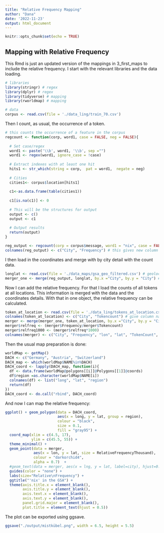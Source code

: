 ```yaml
---
title: "Relative Frequency Mapping"
author: "Dana"
date: '2022-11-23'
output: html_document
---
```


```r
knitr::opts_chunk$set(echo = TRUE)
```

## Mapping with Relative Frequency

This Rmd is just an updated version of the mappings in 3_first_maps to include the relative frequency. I start with the relevant libraries and the data loading.

```r
# libraries
library(stringr) # regex
library(dplyr) # regex
library(tidyverse) # mapping
library(rworldmap) # mapping

# data
corpus <- read.csv(file = './data_ling/train_70.csv')
```

Then I count, as usual, the occurrence of a token. 

```r
# this counts the occurrence of a feature in the corpus
regcount <- function(corp, word1, case = FALSE, neg = FALSE){
  
  # Set case/regex
  word1 <- paste('\\b', word1, '\\b', sep ="") 
  word1 <- regex(word1, ignore_case = !case)
  
  # Extract indexes with at least one hit
  hits1 <- str_which(string = corp,  pat = word1,  negate = neg)   
  
  # Cities
  cities1<- corpus$location[hits1] 
  
  c1<-as.data.frame(table(cities1))
  
  c1[is.na(c1)] <- 0
  
  # This will be the structures for output
  output <- c()
  output <- c1
  
  # Output results  
  return(output)
}

reg_output <- regcount(corp = corpus$message, word1 = "nix", case = FALSE) # this is the execution of the search
colnames(reg_output) <- c("City", "Frequency") # this gives new column names
```

I then load in the coordinates and merge with by city detail with the count data. 

```r
longlat <- read.csv(file = './data_maps/gsa_geo_filtered.csv') # geolocation data loaded
merger_one <- merge(reg_output, longlat, by.x ="City", by.y = "City") # this merges geolocation and counts

```

Now I can add the relative frequency. For that I load the counts of all tokens at all locations. This information is merged with the data and the coordinates details. With that in one object, the relative frequency can be calculated. 

```r
token_at_location <- read.csv(file = './data_ling/tokens_at_location.csv') # load token data
colnames(token_at_location) <- c("City", "Tokencount") # give column names
merger <- merge(merger_one, token_at_location, by.x ="City", by.y = "City")
merger$relfreq <- (merger$Frequency/merger$Tokencount)
merger$relfreq1000 <- (merger$relfreq*1000)
colnames(merger) <- c("City", "Frequency", "lon", "lat", "TokenCount", "RelativeFrequency", "RelativeFrequencyThousand")
```

Then the usual map preparation is done:

```r
worldMap <- getMap()
DACH <- c("Germany", "Austria", "Switzerland")
DACH_map <- which(worldMap$NAME%in%DACH)
DACH_coord <- lapply(DACH_map, function(i){
  df <- data.frame(worldMap@polygons[[i]]@Polygons[[1]]@coords)
  df$region =as.character(worldMap$NAME[i])
  colnames(df) <- list("long", "lat", "region")
  return(df)
})
DACH_coord <- do.call("rbind", DACH_coord)
```

And now I can map the relative frequency:

```r
ggplot() + geom_polygon(data = DACH_coord, 
                        aes(x = long, y = lat, group = region),
                        colour = "black", 
                        size = 0.1, 
                        fill = "gray95") + 
  coord_map(xlim = c(4.5, 17),  
            ylim = c(45.5, 55)) + 
  theme_minimal() +  
  geom_point(data = merger, 
             aes(x = lon, y = lat, size = RelativeFrequencyThousand),
             colour = "darkorchid4",
             alpha = 0.7)  +
  #geom_text(data = merger, aes(x = lng, y = lat, label=city), hjust=0.1, vjust=0.1, size = 2) +
  guides(color = "none") +
  labs(size="Relative\nFrequency") +
  ggtitle("'nix' in the GSA") +
  theme(axis.title.x = element_blank(), 
        axis.title.y = element_blank(),
        axis.text.x = element_blank(),
        axis.text.y = element_blank(),
        panel.grid.major = element_blank(),
        plot.title = element_text(hjust = 0.5))
```

The plot can be exported using ggsave.

```r
ggsave("./output/mistkübel.png", width = 6.5, height = 5.5)
```

